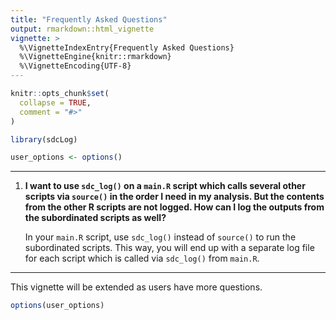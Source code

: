 ```yaml
---
title: "Frequently Asked Questions"
output: rmarkdown::html_vignette
vignette: >
  %\VignetteIndexEntry{Frequently Asked Questions}
  %\VignetteEngine{knitr::rmarkdown}
  %\VignetteEncoding{UTF-8}
---
```


```r
knitr::opts_chunk$set(
  collapse = TRUE,
  comment = "#>"
)

library(sdcLog)

user_options <- options()
```

---

1.  **I want to use `sdc_log()` on a `main.R` script which calls several other
    scripts via `source()` in the order I need in my analysis. But the contents
    from the other R scripts are not logged. How can I log the outputs from the
    subordinated scripts as well?**
    
    In your `main.R` script, use `sdc_log()` instead of `source()` to run the
    subordinated scripts. This way, you will end up with a separate log file for
    each script which is called via `sdc_log()` from `main.R`.

---

This vignette will be extended as users have more questions.

```r
options(user_options)
```
